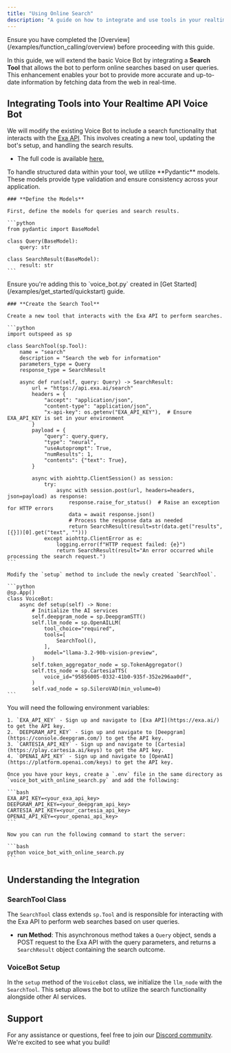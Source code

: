 ```yaml
---
title: "Using Online Search"
description: "A guide on how to integrate and use tools in your realtime Voice Bot using OpenAI Realtime API."
---
```


<Info>
  Ensure you have completed the [Overview](/examples/function_calling/overview) before proceeding with this guide.
</Info>

In this guide, we will extend the basic Voice Bot by integrating a **Search Tool** that allows the bot to perform online searches based on user queries. This enhancement enables your bot to provide more accurate and up-to-date information by fetching data from the web in real-time.

## **Integrating Tools into Your Realtime API Voice Bot**

We will modify the existing Voice Bot to include a search functionality that interacts with the [Exa API](https://exa.ai/api). This involves creating a new tool, updating the bot's setup, and handling the search results.

- The full code is available [here.](https://github.com/outspeed-ai/outspeed/blob/main/examples/function_calling/voice_bot_with_online_search.py)

<Steps>
  <Step title="Creating Pydantic Models">
    To handle structured data within your tool, we utilize **Pydantic** models. These models provide type validation and ensure consistency across your application.

    ### **Define the Models**

    First, define the models for queries and search results.

    ```python
    from pydantic import BaseModel

    class Query(BaseModel):
        query: str

    class SearchResult(BaseModel):
        result: str
    ```
  </Step>

  <Step title="Integrate the Search Tool">
    <Warning>
      Ensure you're adding this to `voice_bot.py` created in [Get Started](/examples/get_started/quickstart) guide.
    </Warning>

    ### **Create the Search Tool**

    Create a new tool that interacts with the Exa API to perform searches.

    ```python
    import outspeed as sp

    class SearchTool(sp.Tool):
        name = "search"
        description = "Search the web for information"
        parameters_type = Query
        response_type = SearchResult

        async def run(self, query: Query) -> SearchResult:
            url = "https://api.exa.ai/search"
            headers = {
                "accept": "application/json",
                "content-type": "application/json",
                "x-api-key": os.getenv("EXA_API_KEY"),  # Ensure EXA_API_KEY is set in your environment
            }
            payload = {
                "query": query.query,
                "type": "neural",
                "useAutoprompt": True,
                "numResults": 1,
                "contents": {"text": True},
            }

            async with aiohttp.ClientSession() as session:
                try:
                    async with session.post(url, headers=headers, json=payload) as response:
                        response.raise_for_status()  # Raise an exception for HTTP errors
                        data = await response.json()
                        # Process the response data as needed
                        return SearchResult(result=str(data.get("results", [{}])[0].get("text", "")))
                except aiohttp.ClientError as e:
                    logging.error(f"HTTP request failed: {e}")
                    return SearchResult(result="An error occurred while processing the search request.")
    ```
  </Step>

  <Step title="Update the VoiceBot Setup">

    Modify the `setup` method to include the newly created `SearchTool`.

    ```python
    @sp.App()
    class VoiceBot:
        async def setup(self) -> None:
            # Initialize the AI services
            self.deepgram_node = sp.DeepgramSTT()
            self.llm_node = sp.OpenAILLM(
                tool_choice="required",
                tools=[
                    SearchTool(),
                ],
                model="llama-3.2-90b-vision-preview",
            )
            self.token_aggregator_node = sp.TokenAggregator()
            self.tts_node = sp.CartesiaTTS(
                voice_id="95856005-0332-41b0-935f-352e296aa0df",
            )
            self.vad_node = sp.SileroVAD(min_volume=0)
    ```
  </Step>

  <Step title="Setup API Keys (if running locally)">
    You will need the following environment variables:

    1. `EXA_API_KEY` - Sign up and navigate to [Exa API](https://exa.ai/) to get the API key.
    2. `DEEPGRAM_API_KEY` - Sign up and navigate to [Deepgram](https://console.deepgram.com/) to get the API key.
    3. `CARTESIA_API_KEY` - Sign up and navigate to [Cartesia](https://play.cartesia.ai/keys) to get the API key.
    4. `OPENAI_API_KEY` - Sign up and navigate to [OpenAI](https://platform.openai.com/keys) to get the API key.

    Once you have your keys, create a `.env` file in the same directory as `voice_bot_with_online_search.py` and add the following:

    ```bash
    EXA_API_KEY=<your_exa_api_key>
    DEEPGRAM_API_KEY=<your_deepgram_api_key>
    CARTESIA_API_KEY=<your_cartesia_api_key>
    OPENAI_API_KEY=<your_openai_api_key>
    ```

    Now you can run the following command to start the server:

    ```bash
    python voice_bot_with_online_search.py
    ```
  </Step>
</Steps>

## **Understanding the Integration**

### **SearchTool Class**

The `SearchTool` class extends `sp.Tool` and is responsible for interacting with the Exa API to perform web searches based on user queries.

- **run Method**: This asynchronous method takes a `Query` object, sends a POST request to the Exa API with the query parameters, and returns a `SearchResult` object containing the search outcome.

### **VoiceBot Setup**

In the `setup` method of the `VoiceBot` class, we initialize the `llm_node` with the `SearchTool`. This setup allows the bot to utilize the search functionality alongside other AI services.


## Support

For any assistance or questions, feel free to join our [Discord community](https://discord.gg/cmfFw6SYvp). We're excited to see what you build!
